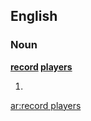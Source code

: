 ==English==

===Noun===
'''[[record]] [[player]]s'''

# {{plural of|[[record player]]}}

[[ar:record players]]